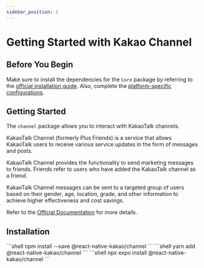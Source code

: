 ```yaml
---
sidebar_position: 1
---
```




# Getting Started with Kakao Channel

## Before You Begin

Make sure to install the dependencies for the `Core` package by referring to the [official installation guide](/docs/install-core). Also, complete the [platform-specific configurations](/docs/install-android).

## Getting Started

The `channel` package allows you to interact with KakaoTalk channels.

KakaoTalk Channel (formerly Plus Friends) is a service that allows KakaoTalk users to receive various service updates in the form of messages and posts.

KakaoTalk Channel provides the functionality to send marketing messages to friends. Friends refer to users who have added the KakaoTalk channel as a friend.

KakaoTalk Channel messages can be sent to a targeted group of users based on their gender, age, location, grade, and other information to achieve higher effectiveness and cost savings.

Refer to the [Official Documentation](https://developers.kakao.com/docs/latest/ko/kakaotalk-channel/common) for more details.

## Installation

<Tabs>
  <TabItem value="npm" label="NPM" default>
    ```shell
    npm install --save @react-native-kakao/channel
    ```
  </TabItem>
  <TabItem value="yarn" label="Yarn">
    ```shell
    yarn add @react-native-kakao/channel
    ```
  </TabItem>
  <TabItem value="expo" label="Expo">
    ```shell
    npx expo install @react-native-kakao/channel
    ```
  </TabItem>
</Tabs>
